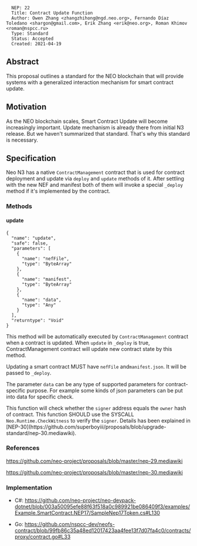 <pre>
  NEP: 22
  Title: Contract Update Function
  Author: Owen Zhang <zhangzhihong@ngd.neo.org>, Fernando Díaz Toledano <shargon@gmail.com>, Erik Zhang <erik@neo.org>, Roman Khimov <roman@nspcc.ru>
  Type: Standard
  Status: Accepted
  Created: 2021-04-19
</pre>


==Abstract==

This proposal outlines a standard for the NEO blockchain that will provide systems with a generalized interaction mechanism for smart contract update.

==Motivation==

As the NEO blockchain scales, Smart Contract Update will become increasingly important. Update mechanism is already there from initial N3 release. But we haven't summarized that standard. That's why this standard is necessary.

==Specification==

Neo N3 has a native <code>ContractManagement</code> contract that is used for contract deployment and update via <code>deploy</code> and <code>update</code> methods of it. After settling with the new NEF and manifest both of them will invoke a special <code>_deploy</code> method if it's implemented by the contract.

===Methods===

====update====

<pre>
{
  "name": "update",
  "safe": false,
  "parameters": [
    {
      "name": "nefFile",
      "type": "ByteArray"
    },
    {
      "name": "manifest",
      "type": "ByteArray"
    },
    {
      "name": "data",
      "type": "Any"
    }
  ],
  "returntype": "Void"
}
</pre>

This method will be automatically executed by <code>ContractManagement</code> contract when a contract is updated. When <code>update</code> in <code>_deploy</code> is true, ContractManagement contract will update new contract state by this method.

Updating a smart contract MUST have <code>nefFile</code> and<code>manifest.json</code>. It will be passed to <code>_deploy</code>.

The parameter <code>data</code> can be any type of supported parameters for contract-specific purpose. For example some kinds of json parameters can be put into data for specific check.

This function will check whether the <code>signer</code> address equals the <code>owner</code> hash of contract. This function SHOULD use the SYSCALL <code>Neo.Runtime.CheckWitness</code> to verify the <code>signer</code>. Details has been explained in [NEP-30](https://github.com/superboyiii/proposals/blob/upgrade-standard/nep-30.mediawiki).

===References===

https://github.com/neo-project/proposals/blob/master/nep-29.mediawiki

https://github.com/neo-project/proposals/blob/master/nep-30.mediawiki

===Implementation===

* C#: https://github.com/neo-project/neo-devpack-dotnet/blob/003a50095efe88f63f518a0c989921be086409f3/examples/Example.SmartContract.NEP17/SampleNep17Token.cs#L130

* Go: https://github.com/nspcc-dev/neofs-contract/blob/99fb86c35a48ed12017423aa4fee13f7d07fa4c0/contracts/proxy/contract.go#L33